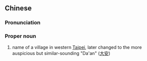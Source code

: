 {{also|臺灣|大湾}}
==Chinese==
{{zh-forms|s=大湾}}

===Pronunciation===
{{zh-pron
|mn=Tāi-oan
|cat=n
}}

===Proper noun===
{{zh-noun}}

# {{lb|zh|Min Nan}} {{lb|nan|historical}} name of a village in western [[Taipei]], later changed to the more auspicious but similar-sounding "Da'an" ([[大安]])
